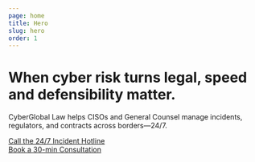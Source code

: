 ```yaml
---
page: home
title: Hero
slug: hero
order: 1
---
```


# When cyber risk turns legal, speed and defensibility matter.

CyberGlobal Law helps CISOs and General Counsel manage incidents, regulators, and contracts across borders—24/7.

[Call the 24/7 Incident Hotline](tel:+40745304772)  
[Book a 30-min Consultation](/contact#book)
